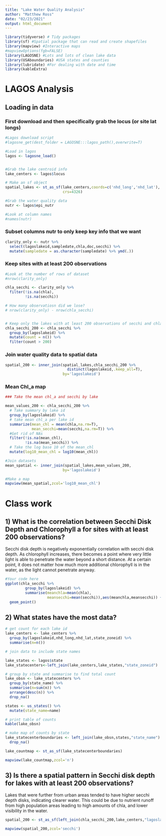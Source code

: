 ```yaml
---
title: "Lake Water Quality Analysis"
author: "Matthew Ross"
date: "02/23/2021"
output: html_document
---
```




```r
library(tidyverse) # Tidy packages
library(sf) #Spatial package that can read and create shapefiles 
library(mapview) #Interactive maps
#mapviewOptions(fgb=FALSE)
library(LAGOSNE) #Lots and lots of clean lake data
library(USAboundaries) #USA states and counties
library(lubridate) #For dealing with date and time
library(kableExtra)
```


# LAGOS Analysis


## Loading in data


### First download and then specifically grab the locus (or site lat longs)
```r
#Lagos download script
#lagosne_get(dest_folder = LAGOSNE:::lagos_path(),overwrite=T)

#Load in lagos
lagos <- lagosne_load()


#Grab the lake centroid info
lake_centers <- lagos$locus

# Make an sf object 
spatial_lakes <- st_as_sf(lake_centers,coords=c('nhd_long','nhd_lat'),
                          crs=4326)

#Grab the water quality data
nutr <- lagos$epi_nutr

#Look at column names
#names(nutr)
```

### Subset columns nutr to only keep key info that we want


```r
clarity_only <- nutr %>%
  select(lagoslakeid,sampledate,chla,doc,secchi) %>%
  mutate(sampledate = as.character(sampledate) %>% ymd(.))

```


### Keep sites with at least 200 observations 

```r

#Look at the number of rows of dataset
#nrow(clarity_only)

chla_secchi <- clarity_only %>%
  filter(!is.na(chla),
         !is.na(secchi))

# How many observatiosn did we lose?
# nrow(clarity_only) - nrow(chla_secchi)


# Keep only the lakes with at least 200 observations of secchi and chla
chla_secchi_200 <- chla_secchi %>%
  group_by(lagoslakeid) %>%
  mutate(count = n()) %>%
  filter(count > 200)


```


### Join water quality data to spatial data

```r
spatial_200 <- inner_join(spatial_lakes,chla_secchi_200 %>%
                            distinct(lagoslakeid,.keep_all=T),
                          by='lagoslakeid')


```

### Mean Chl_a map

```r
### Take the mean chl_a and secchi by lake

mean_values_200 <- chla_secchi_200 %>%
  # Take summary by lake id
  group_by(lagoslakeid) %>%
  # take mean chl_a per lake id
  summarize(mean_chl = mean(chla,na.rm=T),
            mean_secchi=mean(secchi,na.rm=T)) %>%
  #Get rid of NAs
  filter(!is.na(mean_chl),
         !is.na(mean_secchi)) %>%
  # Take the log base 10 of the mean_chl
  mutate(log10_mean_chl = log10(mean_chl))

#Join datasets
mean_spatial <- inner_join(spatial_lakes,mean_values_200,
                          by='lagoslakeid') 

#Make a map
mapview(mean_spatial,zcol='log10_mean_chl')

```


# Class work

## 1) What is the correlation between Secchi Disk Depth and Chlorophyll a for sites with at least 200 observations?

Secchi disk depth is negatively exponentially correlation with secchi disk depth. As chlorophyll increases, there becomes a point where very little light is able to penetrate the water beyond a short distance. At a certain point, it does not matter how much more additional chlorophyll is in the water, as the light cannot penetrate anyway.

```r
#Your code here
ggplot(chla_secchi %>% 
         group_by(lagoslakeid) %>% 
         summarise(meanchla=mean(chla),
                   meansecchi=mean(secchi)),aes(meanchla,meansecchi)) + 
  geom_point()
```


## 2) What states have the most data? 

```r
# get count for each lake id
lake_centers <- lake_centers %>%
  group_by(lagoslakeid,nhd_long,nhd_lat,state_zoneid) %>%
  summarise(n=n())

# join data to include state names

lake_states <- lagos$state
lake_statecenters<-left_join(lake_centers,lake_states,"state_zoneid")

# group by state and summarise to find total count
lake_obsn <- lake_statecenters %>% 
  group_by(state_name) %>% 
  summarise(n=sum(n)) %>% 
  arrange(desc(n)) %>% 
  drop_na()

states <- us_states() %>% 
  mutate(state_name=name)

# print table of counts
kable(lake_obsn)

# make map of counts by state
lake_statecenterboundaries <- left_join(lake_obsn,states,"state_name") %>% 
  drop_na()

lake_countmap <- st_as_sf(lake_statecenterboundaries)

mapview(lake_countmap,zcol='n')
```

## 3) Is there a spatial pattern in Secchi disk depth for lakes with at least 200 observations?

Lakes that were further from urban areas tended to have higher secchi depth disks, indicating clearer water. This could be due to nutrient runoff from high population areas leading to high amounts of chla, and lower visibility in the water.

```r

spatial_200 <- st_as_sf(left_join(chla_secchi_200,lake_centers,"lagoslakeid"),coords=c("nhd_long","nhd_lat"))

mapview(spatial_200,zcol='secchi')

```


